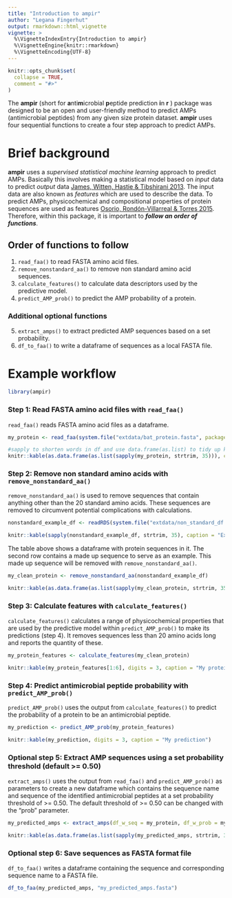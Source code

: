 ```yaml
---
title: "Introduction to ampir"
author: "Legana Fingerhut"
output: rmarkdown::html_vignette
vignette: >
  %\VignetteIndexEntry{Introduction to ampir}
  %\VignetteEngine{knitr::rmarkdown}
  %\VignetteEncoding{UTF-8}
---
```


```r
knitr::opts_chunk$set(
  collapse = TRUE,
  comment = "#>"
)
```

The **ampir** (short for **a**nti**m**icrobial **p**eptide prediction **i**n **r** ) package was designed to be an open and user-friendly method to predict AMPs (antimicrobial peptides) from any given size protein dataset. **ampir** uses four sequential functions to create a four step approach to predict AMPs.

# Brief background

**ampir** uses a *supervised statistical machine learning* approach to predict AMPs. Basically this involves making a statistical model based on *input* data to predict *output* data [James, Witten, Hastie & Tibshirani 2013](http://www-bcf.usc.edu/~gareth/ISL/). The input data are also known as *features* which are used to describe the data. To predict AMPs, physicochemical and compositional properties of protein sequences are used as features [Osorio, Rondón-Villarreal & Torres 2015](https://journal.r-project.org/archive/2015/RJ-2015-001/RJ-2015-001.pdf). Therefore, within this package, it is important to ***follow an order of functions***.

## Order of functions to follow

1. `read_faa()` to read FASTA amino acid files.
2. `remove_nonstandard_aa()` to remove non standard amino acid sequences.
3. `calculate_features()` to calculate data descriptors used by the predictive model.
4. `predict_AMP_prob()` to predict the AMP probability of a protein.

### Additional optional functions

5. `extract_amps()` to extract predicted AMP sequences based on a set probability.
6. `df_to_faa()` to write a dataframe of sequences as a local FASTA file.

# Example workflow

```r
library(ampir)
```

### Step 1: Read FASTA amino acid files with `read_faa()` 

`read_faa()` reads FASTA amino acid files as a dataframe.

```r
my_protein <- read_faa(system.file("extdata/bat_protein.fasta", package = "ampir"))
```

```r
#sapply to shorten words in df and use data.frame(as.list) to tidy up kable output
knitr::kable(as.data.frame(as.list(sapply(my_protein, strtrim, 35))), caption = "My protein")
```

### Step 2: Remove non standard amino acids with `remove_nonstandard_aa()`

`remove_nonstandard_aa()` is used to remove sequences that contain anything other than the 20 standard amino acids. These sequences are removed to circumvent potential complications with calculations.

```r
nonstandard_example_df <- readRDS(system.file("extdata/non_standard_df.rds", package = "ampir"))

knitr::kable(sapply(nonstandard_example_df, strtrim, 35), caption = "Example dataframe with a nonsense protein")
```

The table above shows a dataframe with protein sequences in it. The second row contains a made up sequence to serve as an example. This made up sequence will be removed with `remove_nonstandard_aa()`.

```r
my_clean_protein <- remove_nonstandard_aa(nonstandard_example_df)
```

```r
knitr::kable(as.data.frame(as.list(sapply(my_clean_protein, strtrim, 35))), caption = "My clean protein")
```

### Step 3: Calculate features with `calculate_features()`

`calculate_features()` calculates a range of physicochemical properties that are used by the predictive model within `predict_AMP_prob()` to make its predictions (step 4). It removes sequences less than 20 amino acids long and reports the quantity of these.

```r
my_protein_features <- calculate_features(my_clean_protein)
```

```r
knitr::kable(my_protein_features[1:6], digits = 3, caption = "My protein features ( first six columns )")
```

### Step 4: Predict antimicrobial peptide probability with `predict_AMP_prob()` 

`predict_AMP_prob()` uses the output from `calculate_features()` to predict the probability of a protein to be an antimicrobial peptide.

```r
my_prediction <- predict_AMP_prob(my_protein_features)
```

```r
knitr::kable(my_prediction, digits = 3, caption = "My prediction")
```

### Optional step 5: Extract AMP sequences using a set probability threshold (default >= 0.50)

`extract_amps()` uses the output from `read_faa()` and `predict_AMP_prob()` as parameters to create a new dataframe which contains the sequence name and sequence of the identified antimicrobial peptides at a set probability threshold of >= 0.50. The default threshold of >= 0.50 can be changed with the "prob" parameter.

```r
my_predicted_amps <- extract_amps(df_w_seq = my_protein, df_w_prob = my_prediction, prob = 0.55)
```

```r
knitr::kable(as.data.frame(as.list(sapply(my_predicted_amps, strtrim, 35))), caption = "My predicted AMPs")
```

### Optional step 6: Save sequences as FASTA format file

`df_to_faa()` writes a dataframe containing the sequence and corresponding sequence name to a FASTA file.

```r
df_to_faa(my_predicted_amps, "my_predicted_amps.fasta")
```



